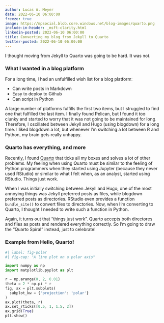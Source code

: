 ```yaml
---
author: Lucas A. Meyer
date: 2022-06-10 06:00:00
freeze: true
image: https://mpsocial.blob.core.windows.net/blog-images/quarto.png
include-in-header: _msft-clarity.html
linkedin-posted: 2022-06-10 06:00:00
title: Converting my blog from Jekyll to Quarto
twitter-posted: 2022-06-10 06:00:00
---
```


I thought moving from Jekyll to Quarto was going to be hard. It was not.

### What I wanted in a blog platform
For a long time, I had an unfulfilled wish list for a blog platform:

- Can write posts in Markdown
- Easy to deploy to Github
- Can script in Python


A large number of platforms fulfills the first two items, but I struggled to find one that fulfilled the last item. I finally found Pelican, but I found it too clunky and started to worry that it was not going to be maintained for long. Therefore, I oscillated between Jekyll and Hugo (using blogdown) for a long time. I liked blogdown a lot, but whenever I'm switching a lot between R and Python, my brain gets really unhappy.

### Quarto has everything, and more 

Recently, I found [Quarto](https://quarto.org) that ticks all my boxes and solves a lot of other problems. My feeling when using Quarto must be similar to the feeling of Python programmers when they started using Jupyter (because they never used RStudio) or similar to what I felt when, as an analyst, started using RStudio. Things just work.

When I was initially switching between Jekyll and Hugo, one of the most annoying things was Jekyll preferred posts as files, while blogdown preferred posts as directories. RStudio even provides a function `bundle_site()` to convert files to directories. Now, when I'm converting to Quarto, I thought I needed to write such a function in Python.

Again, it turns out that "things just work". Quarto accepts both directores and files as posts and rendered everything correctly. So I'm going to draw the "Quarto Spiral" instead, just to celebrate!

### Example from Hello, Quarto!

```python
#| label: fig-polar
#| fig-cap: "A line plot on a polar axis"

import numpy as np
import matplotlib.pyplot as plt

r = np.arange(0, 2, 0.01)
theta = 2 * np.pi * r
fig, ax = plt.subplots(
  subplot_kw = {'projection': 'polar'} 
)
ax.plot(theta, r)
ax.set_rticks([0.5, 1, 1.5, 2])
ax.grid(True)
plt.show()
```